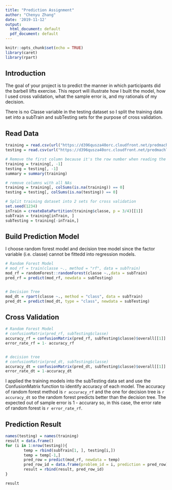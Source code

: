 ```yaml
---
title: "Prediction Assignment"
author: "Chenyu Zhang"
date: '2019-11-12'
output:
  html_document: default
  pdf_document: default
---
```


```r
knitr::opts_chunk$set(echo = TRUE)
library(caret)
library(rpart)
```

## Introduction

The goal of your project is to predict the manner in which participants did the barbell lifts exercise. This report will illustrate how I built the model, how I used cross validation, what the sample error is, and my rationals of my decision. 

There is no Classe variable in the testing dataset so I split the training data set into a subTrain and subTesting sets for the purpose of cross validation.

## Read Data
```r
training = read.csv(url("https://d396qusza40orc.cloudfront.net/predmachlearn/pml-training.csv"), na.strings=c("NA","#DIV/0!", ""))
testing = read.csv(url("https://d396qusza40orc.cloudfront.net/predmachlearn/pml-testing.csv"), na.strings=c("NA","#DIV/0!", ""))

# Remove the first column because it's the row number when reading the data from url to r
training = training[, -1]
testing = testing[, -1]
summary = summary(training)

# remove columns with all NAs
training = training[, colSums(is.na(training)) == 0]
testing = testing[, colSums(is.na(testing)) == 0]

# Split training dataset into 2 sets for cross validation
set.seed(1234)
inTrain = createDataPartition(training$classe, p = 3/4)[[1]]
subTrain = training[inTrain, ]
subTesting = training[-inTrain,]
```

## Build Prediction Model

I choose random forest model and decision tree model since the factor variable (i.e. classe) cannot be fittedd into regression models.

```r
# Random Forest Model
# mod_rf = train(classe ~., method = "rf", data = subTrain)
mod_rf = randomForest::randomForest(classe ~.,data = subTrain)
pred_rf = predict(mod_rf, newdata = subTesting)


# Decision Tree
mod_dt = rpart(classe ~., method = "class", data = subTrain)
pred_dt = predict(mod_dt, type = "class", newdata = subTesting)

```

## Cross Validation

```r
# Random Forest Model
# confusionMatrix(pred_rf, subTesting$classe)
accuracy_rf = confusionMatrix(pred_rf, subTesting$classe)$overall[[1]]
error_rate_rf = 1- accuracy_rf


# decision tree
# confusionMatrix(pred_dt, subTesting$classe)
accuracy_dt = confusionMatrix(pred_dt, subTesting$classe)$overall[[1]]
error_rate_dt = 1-accuracy_dt
```
I applied the training models into the subTesting data set and use the ConfusionMatrix function to identify accuracy of each model. The accuracy of random forest method is `r accuracy_rf` and the one for decision tree is `r accuracy_dt` so the random forest predicts better than the decision tree. The expected out of sample error is 1 - accurary so, in this case, the error rate of random forest is `r error_rate_rf`.

## Prediction Result
```r
names(testing) = names(training)
result = data.frame()
for (i in 1:nrow(testing)){
        temp = rbind(subTrain[1, ], testing[i,])
        temp = temp[-1,]
        pred_row = predict(mod_rf, newdata = temp)
        pred_row_id = data.frame(problem_id = i, prediction = pred_row)
        result = rbind(result, pred_row_id)
}

result

```